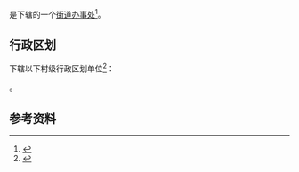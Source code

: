 {{中国乡级行政区|53/07/02/007/000}}

'''{{PAGENAMEBASE}}'''是{{PRC admin/fullname|53/07/02/007/000|3}}下辖的一个[[街道办事处|街道办事处]]<ref>{{PRC admin/ref sgc|{{PRC admin/parent|53/07/02/007/000}}}}</ref>。

== 行政区划 ==
{{PAGENAMEBASE}}下辖以下村级行政区划单位<ref>{{PRC admin/ref sgc|53/07/02/007/000}}</ref>：

{{PRC admin/children|53/07/02/007/000}}。

== 参考资料 ==
{{reflist}}

{{云南行政区划小作品}}
{{PRC admin/navcat|53/07/02/007/000}}